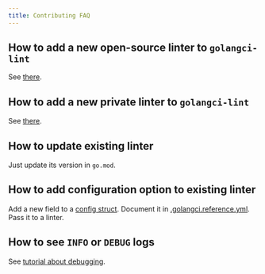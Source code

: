 ```yaml
---
title: Contributing FAQ
---
```


## How to add a new open-source linter to `golangci-lint`

See [there](/contributing/new-linters#how-to-add-a-public-linter-to-golangci-lint).

## How to add a new private linter to `golangci-lint`

See [there](/contributing/new-linters#how-to-add-a-private-linter-to-golangci-lint).

## How to update existing linter

Just update its version in `go.mod`.

## How to add configuration option to existing linter

Add a new field to a [config struct](https://github.com/golangci/golangci-lint/blob/master/pkg/config/config.go).
Document it in [.golangci.reference.yml](https://github.com/golangci/golangci-lint/blob/master/.golangci.reference.yml).
Pass it to a linter.

## How to see `INFO` or `DEBUG` logs

See [tutorial about debugging](/contributing/debug/).
